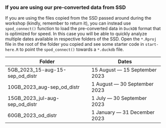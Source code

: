 ::: {.callout-note collapse="true"}
### If you are using our pre-converted data from SSD

If you are using the files copied from the SSD passed around during the workshop (kindly, remember to return it), you can instead use `spod_connect()` function to load the pre-converted data in `DuckDB` format that is optimized for speed. In this case you will be able to quickly analyze multiple dates available in respective folders of the SSD. Open the `*.Rproj` file in the root of the folder you copied and see some starter code in `start-here.R` to point the `spod_connect()` towards a `*.duckdb` file.

| Folder                          | Dates                         |
|---------------------------------|-------------------------------|
| 5GB_2023_15-aug-15-sep_od_distr | 15 August — 15 September 2023 |
| 10GB_2023_aug-sep_od_distr      | 1 August — 30 September 2023  |
| 15GB_2023_jul-aug-sep_od_distr  | 1 July — 30 September 2023    |
| 60GB_2023_od_distr              | 1 January — 31 December 2023  |
:::
